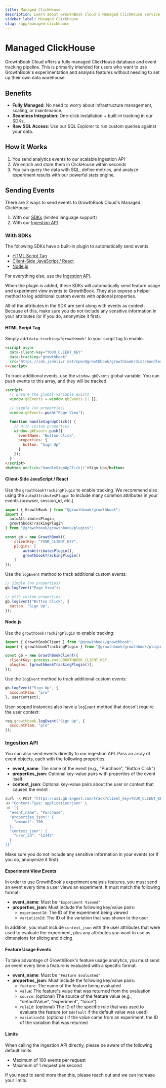 ```yaml
---
title: Managed ClickHouse
description: Learn about GrowthBook Cloud's Managed ClickHouse service
sidebar_label: Managed ClickHouse
slug: /app/managed-clickhouse
---
```


# Managed ClickHouse

GrowthBook Cloud offers a fully managed ClickHouse database and event tracking pipeline. This is primarily intended for users who want to use GrowthBook's experimentation and analysis features without needing to set up their own data warehouse.

## Benefits

- **Fully Managed**: No need to worry about infrastructure management, scaling, or maintenance.
- **Seamless Integration**: One-click installation + built-in tracking in our SDKs.
- **Raw SQL Access**: Use our SQL Explorer to run custom queries against your data.

## How it Works

1. You send analytics events to our scalable ingestion API
2. We enrich and store them in ClickHouse within seconds
3. You can query the data with SQL, define metrics, and analyze experiment results with our powerful stats engine.

## Sending Events

There are 2 ways to send events to GrowthBook Cloud's Managed ClickHouse:

1. With our [SDKs](#with-sdks) (limited language support)
2. With our [Ingestion API](#ingestion-api)

### With SDKs

The following SDKs have a built-in plugin to automatically send events.

- [HTML Script Tag](#html-script-tag)
- [Client-Side JavaScript / React](#client-side-javascript--react)
- [Node.js](#nodejs)

For everything else, use the [Ingestion API](#ingestion-api).

When the plugin is added, these SDKs will automatically send feature usage and experiment view events to GrowthBook. They also expose a helper method to log additional custom events with optional properties.

All of the attributes in the SDK are sent along with events as context. Because of this, make sure you do not include any sensitive information in your attributes (or if you do, anonymize it first).

#### HTML Script Tag

Simply add `data-tracking="growthbook"` to your script tag to enable.

```html
<script async
  data-client-key="YOUR_CLIENT_KEY"
  data-tracking="growthbook"
  src="https://cdn.jsdelivr.net/npm/@growthbook/growthbook/dist/bundles/auto.min.js"
></script>
```

To track additional events, use the `window.gbEvents` global variable. You can push events to this array, and they will be tracked.

```html
<script>
  // Ensure the global variable exists
  window.gbEvents = window.gbEvents || [];

  // Simple (no properties)
  window.gbEvents.push("Page View");

  function handleSignUpClick() {
    // With custom properties
    window.gbEvents.push({
      eventName: "Button Click",
      properties: {
        button: "Sign Up"
      }
    });
  }
</script>
<button onclick="handleSignUpClick()">Sign Up</button>
```

#### Client-Side JavaScript / React

Use the `growthbookTrackingPlugin` to enable tracking. We recommend also using the `autoAttributesPlugin` to include many common attributes in your events (browser, session_id, etc.).

```js
import { GrowthBook } from "@growthbook/growthbook";
import {
  autoAttributesPlugin,
  growthbookTrackingPlugin
} from "@growthbook/growthbook/plugins";

const gb = new GrowthBook({
    clientKey: "YOUR_CLIENT_KEY",
    plugins: [
        autoAttributesPlugin(),
        growthbookTrackingPlugin()
    ]
});
```

Use the `logEvent` method to track additional custom events:

```js
// Simple (no properties)
gb.logEvent("Page View");

// With custom properties
gb.logEvent("Button Click", {
  button: "Sign Up",
});
```

#### Node.js

Use the `growthbookTrackingPlugin` to enable tracking:

```js
import { GrowthBookClient } from "@growthbook/growthbook";
import { growthbookTrackingPlugin } from "@growthbook/growthbook/plugins";

const gb = new GrowthBookClient({
  clientKey: process.env.GROWTHBOOK_CLIENT_KEY,
  plugins: [growthbookTrackingPlugin()],
});
```

Use the `logEvent` method to track additional custom events:

```js
gb.logEvent("Sign Up", {
  accountPlan: "pro"
}, userContext);
```

User-scoped instances also have a `logEvent` method that doesn't require the user context:

```js
req.growthbook.logEvent("Sign Up", {
  accountPlan: "pro"
});
```

### Ingestion API

You can also send events directly to our ingestion API. Pass an array of event objects, each with the following properties:

- **event_name**: The name of the event (e.g., "Purchase", "Button Click")
- **properties_json**: Optional key-value pairs with properties of the event itself
- **context_json**: Optional key-value pairs about the user or context that caused the event

```bash
curl -X POST "https://us1.gb-ingest.com/track?client_key=YOUR_CLIENT_KEY" \
-H "Content-Type: application/json" \
-d '[{
  "event_name": "Purchase",
  "properties_json": {
    "amount": 100
  },
  "context_json": {
    "user_id": "12345"
  }
}]'
```

Make sure you do not include any sensitive information in your events (or if you do, anonymize it first).

#### Experiment View Events

In order to use GrowthBook's experiment analysis features, you must send an event every time a user views an experiment. It must match the following format:

- **event_name**: Must be `"Experiment Viewed"`
- **properties_json**: Must include the following key/value pairs:
  - `experimentId`: The ID of the experiment being viewed
  - `variationId`: The ID of the variation that was shown to the user

In addition, you must include `context_json` with the user attributes that were used to evaluate the experiment, plus any attributes you want to use as dimensions for slicing and dicing.

#### Feature Usage Events

To take advantage of GrowthBook's feature usage analytics, you must send an event every time a feature is evaluated with a specific format.

- **event_name**: Must be `"Feature Evaluated"`
- **properties_json**: Must include the following key/value pairs:
  - `feature`: The name of the feature being evaluated
  - `value`: The feature's value that was returned from the evaluation
  - `source`: (optional) The source of the feature value (e.g., "defaultValue", "experiment", "force")
  - `ruleId`: (optional) The ID of the specific rule that was used to evaluate the feature (or `$default` if the default value was used)
  - `variationId`: (optional) If the value came from an experiment, the ID of the variation that was returned

#### Limits

When calling the ingestion API directly, please be aware of the following default limits:

- Maximum of 100 events per request
- Maximum of 1 request per second

If you need to send more than this, please reach out and we can increase your limits.
